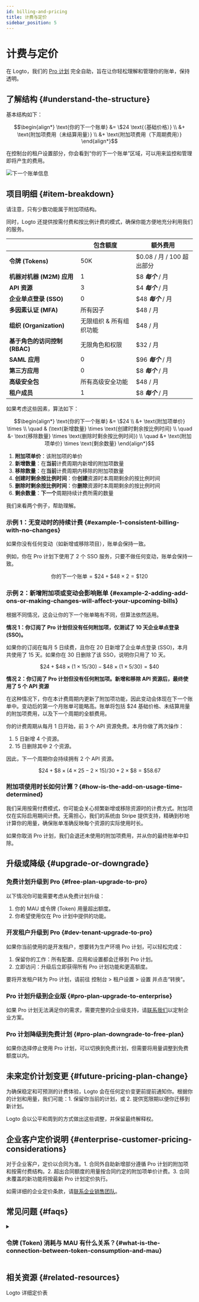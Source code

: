 ```yaml
---
id: billing-and-pricing
title: 计费与定价
sidebar_position: 5
---
```


# 计费与定价

在 Logto，我们的 [Pro 计划](https://logto.io/pricing) 完全自助，旨在让你轻松理解和管理你的账单，保持透明。

## 了解结构 \{#understand-the-structure}

基本结构如下：

```math
\begin{align*}
\text{你的下一个账单} &= \$24 \text{（基础价格）} \\
&+ \text{附加项费用（未结算用量）} \\
&+ \text{附加项费用（下周期费用）}
\end{align*}
```

在控制台的租户设置部分，你会看到“你的下一个账单”区域，可以用来监控和管理即将产生的费用。

<img src="/img/assets/next-billing-info.png" alt="下一个账单信息" />

## 项目明细 \{#item-breakdown}

请注意，只有少数功能属于附加项结构。

同时，Logto 还提供按需付费和按比例计费的模式，确保你能方便地充分利用我们的服务。

|                               | 包含额度                | 额外费用                  |
| ----------------------------- | ----------------------- | ------------------------- |
| **令牌 (Tokens)**             | 50K                     | $0.08 / 月 / 100 超出部分 |
| **机器对机器 (M2M) 应用**     | 1                       | $8 **_每个_** / 月        |
| **API 资源**                  | 3                       | $4 **_每个_** / 月        |
| **企业单点登录 (SSO)**        | 0                       | $48 **_每个_** / 月       |
| **多因素认证 (MFA)**          | 所有因子                | $48 / 月                  |
| **组织 (Organization)**       | 无限组织 & 所有组织功能 | $48 / 月                  |
| **基于角色的访问控制 (RBAC)** | 无限角色和权限          | $32 / 月                  |
| **SAML 应用**                 | 0                       | $96 **_每个_** / 月       |
| **第三方应用**                | 0                       | $8 **_每个_** / 月        |
| **高级安全包**                | 所有高级安全功能        | $48 / 月                  |
| **租户成员**                  | 1                       | $8 **_每个_** / 月        |

如果考虑这些因素，算法如下：

```math
\begin{align*}
\text{你的下一个账单} &= \$24 \\
&+ \text{附加项单价} \times \\
\quad & (\text{新增数量} \times \text{创建时剩余按比例时间} \\
\quad &- \text{移除数量} \times \text{删除时剩余按比例时间}) \\
\quad &+ \text{附加项单价} \times \text{剩余数量}
\end{align*}
```

1. **附加项单价**：该附加项的单价
2. **新增数量**：在**当前**计费周期内新增的附加项数量
3. **移除数量**：在**当前**计费周期内移除的附加项数量
4. **创建时剩余按比例时间**：你**创建**资源时本周期剩余的按比例时间
5. **删除时剩余按比例时间**：你**删除**资源时本周期剩余的按比例时间
6. **剩余数量**：**下一个**周期持续计费所需的数量

我们来看两个例子，帮助理解。

### 示例 1：无变动时的持续计费 \{#example-1-consistent-billing-with-no-changes}

如果你没有任何变动（如新增或移除项目），账单会保持一致。

例如，你在 Pro 计划下使用了 2 个 SSO 服务，只要不做任何变动，账单会保持一致。

```math
\text{你的下一个账单} = \$ 24 + \$ 48 \times 2 = \$ 120
```

### 示例 2：新增附加项或变动会影响账单 \{#example-2-adding-add-ons-or-making-changes-will-affect-your-upcoming-bills}

根据不同情况，这会让你的下一个账单略有不同，但算法依然适用。

**情况 1：你订阅了 Pro 计划但没有任何附加项，仅测试了 10 天企业单点登录 (SSO)。**

如果你的订阅在每月 5 日续费，且你在 20 日新增了企业单点登录 (SSO)，本月共使用了 15 天。如果你在 30 日删除了该 SSO，说明你只用了 10 天。

```math
\$24 + \$48 \times (1 \times 15 / 30) - \$48 \times (1 \times 5 / 30) = \$40
```

**情况 2：你订阅了 Pro 计划但没有任何附加项。新增和移除 API 资源后，最终使用了 5 个 API 资源**

在这种情况下，你在本计费周期内更新了附加项功能，因此变动会体现在下一个账单中。变动后的第一个月账单可能略高。账单将包括 $24 基础价格、未结算用量的附加项费用，以及下一个周期的全额费用。

你的计费周期从每月 1 日开始，前 3 个 API 资源免费。本月你做了两次操作：

1. 5 日新增 4 个资源。
2. 15 日删除其中 2 个资源。

因此，下一个周期你会持续拥有 2 个 API 资源。

```math
\$24 + \$8 \times (4 \times 25 - 2 \times 15) / 30 + 2 \times \$8 = \$58.67
```

### 附加项使用时长如何计算？\{#how-is-the-add-on-usage-time-determined}

我们采用按需付费模式，你可能会关心频繁新增或移除资源时的计费方式。附加项仅在实际启用期间计费。无需担心，我们的系统由 Stripe 提供支持，精确到秒地计算你的用量，确保账单准确反映每个资源的实际使用时长。

如果你取消 Pro 计划，我们会退还未使用的附加项费用，并从你的最终账单中扣除。

## 升级或降级 \{#upgrade-or-downgrade}

### 免费计划升级到 Pro \{#free-plan-upgrade-to-pro}

以下情况你可能需要考虑从免费计划升级：

1. 你的 MAU 或令牌 (Token) 用量超出额度。
2. 你希望使用仅在 Pro 计划中提供的功能。

### 开发租户升级到 Pro \{#dev-tenant-upgrade-to-pro}

如果你当前使用的是开发租户，想要转为生产环境 Pro 计划，可以轻松完成：

1. 保留你的工作：所有配置、应用和设置都会迁移到 Pro 计划。
2. 立即访问：升级后立即获得所有 Pro 计划功能和更高额度。

要将开发租户转为 Pro 计划，请前往 <CloudLink to="/tenant-settings/settings">控制台 > 租户设置 > 设置</CloudLink> 并点击“转换”。

### Pro 计划升级到企业版 \{#pro-plan-upgrade-to-enterprise}

如果 Pro 计划无法满足你的需求，需要完整的企业级支持，请[联系我们](https://logto.io/contact)以定制企业方案。

### Pro 计划降级到免费计划 \{#pro-plan-downgrade-to-free-plan}

如果你选择停止使用 Pro 计划，可以切换到免费计划，但需要将用量调整到免费额度以内。

## 未来定价计划变更 \{#future-pricing-plan-change}

为确保稳定和可预测的计费体验，Logto 会在任何定价变更前提前通知你。根据你的计划和用量，我们可能：1. 保留你当前的计划，或 2. 提供宽限期以便你迁移到新计划。

Logto 会以公平和周到的方式做出这些调整，并保留最终解释权。

## 企业客户定价说明 \{#enterprise-customer-pricing-considerations}

对于企业客户，定价以合同为准。1. 合同外自助新增部分遵循 Pro 计划的附加项和按需付费结构。2. 超出合同额度的用量按合同约定的附加项单价计费。3. 合同未覆盖的新功能将按最新 Pro 计划定价执行。

如需详细的企业定价条款，请[联系企业销售团队](https://logto.io/contact)。

## 常见问题 \{#faqs}

<details>

<summary>

### 令牌 (Token) 消耗与 MAU 有什么关系？\{#what-is-the-connection-between-token-consumption-and-mau}

</summary>

Logto 采用符合 OAuth 2.0 和 OpenID Connect 标准的**基于令牌 (Token) 的认证 (Authentication)**。每次认证 (Authentication) 或授权 (Authorization) 请求，Logto 都会签发代表用户认证 (Authentication) 或授权 (Authorization) 状态的令牌 (Token)，如访问令牌 (Access token)、ID 令牌 (ID token) 和刷新令牌 (Refresh token)。

在计费时，**仅统计访问令牌 (Access token)**（ID 令牌 (ID token) 和刷新令牌 (Refresh token) 不计入）。

在以下场景会签发并计数**访问令牌 (Access token)**：

- **用户登录**：用户成功登录后，会签发一个不透明令牌 (Opaque token) 作为访问令牌 (Access token)。该令牌可用于调用 UserInfo 端点或 Logto Account API 进行账户管理。
- **后端 API 授权 (RBAC)**：启用基于角色的访问控制 (RBAC) 保护后端 API 时，每次资源特定的授权 (Authorization) 请求都会签发一个 JWT 访问令牌 (Access token)，用于用户初次认证 (Authentication) 后的访问。了解更多 [RBAC](https://docs.logto.io/authorization/role-based-access-control) 和 API [保护](https://docs.logto.io/authorization/global-api-resources)。
- **组织授权 (Authorization)**：启用组织 (Organization) 功能后，Logto 会通过签发组织访问令牌 (Organization token) 实现组织级访问控制。每次组织特定的授权 (Authorization) 请求都会生成一个独立的组织访问令牌 (Organization token)。了解更多组织级 [授权 (Authorization)](https://docs.logto.io/authorization/organization-permissions) 和 API [保护](https://docs.logto.io/authorization/organization-level-api-resources)。
- **机器对机器 (M2M) 授权 (Authorization)**：每次 `client_credentials` 授权 (Authorization) 请求（如访问 Logto Management API）都会签发一个访问令牌 (Access token)。
- **令牌 (Token) 交换**：在个人访问令牌 (Personal access token) 交换或用户模拟 (User impersonation) 令牌交换时，会签发新的访问令牌 (Access token)。了解更多 [个人访问令牌 (Personal access token)](https://docs.logto.io/user-management/personal-access-token) 和 [用户模拟 (User impersonation)](https://docs.logto.io/developers/user-impersonation)。
- **刷新令牌 (Refresh token) 使用**：如果启用 `offline_access`，每次有效刷新令牌 (Refresh token) 交换后都会签发新的访问令牌 (Access token)。

**令牌 (Token) 与 MAU 及基于令牌 (Token) 计费的优势**

基于 MAU 的计费按每月唯一用户计费，无论活跃与否。基于令牌 (Token) 的计费则按实际用量计费：每次签发**访问令牌 (Access token)** 都会计费。

基于令牌 (Token) 的计费是真正的按需付费。不同于 MAU 计费模式按整月计费，无论用户是否活跃，你只需为实际的认证 (Authentication) 和授权 (Authorization) 行为付费。这种方式对低频用户**更省钱**，偶尔访问产品的用户产生的令牌 (Token) 更少，费用也更低，相比 MAU 固定计费更具性价比。这让 **Logto 更具成本优势**，尤其适合用户活跃度差异大的应用。

例如，一次登录可能只消耗 1 个访问令牌 (Access token)。使用 M2M 或组织 (Organization) 等功能会产生更多令牌 (Token)。为便于统计，Logto 在 <CloudLink to="/tenant-settings/subscription">控制台 > 设置 > 计划与账单</CloudLink> 提供**实时令牌 (Token) 用量监控**，帮助你更好地理解 MAU 与令牌 (Token) 的关系。

</details>

## 相关资源 \{#related-resources}

<Url href="https://logto.io/pricing">Logto 详细定价表</Url>
